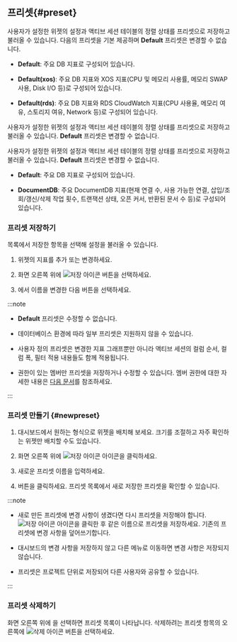 ## 프리셋{#preset}

<InDoc product="postgresql,mysql,oracle">

사용자가 설정한 위젯의 설정과 액티브 세션 테이블의 정렬 상태를 프리셋으로 저장하고 불러올 수 있습니다. 다음의 프리셋을 기본 제공하며 **Default** 프리셋은 변경할 수 없습니다.

* **Default**: 주요 DB 지표로 구성되어 있습니다.

* **Default(xos)**: 주요 DB 지표와 XOS 지표(CPU 및 메모리 사용률, 메모리 SWAP 사용, Disk I/O 등)로 구성되어 있습니다.

* **Default(rds)**: 주요 DB 지표와 RDS CloudWatch 지표(CPU 사용율, 메모리 여유, 스토리지 여유, Network 등)로 구성되어 있습니다.

<ImgLang img='db-preset-list.png' desc='프리셋' />


</InDoc>

<InDoc product="redis,oracle-pro,altibase,cubrid,mssql,db2,sapase">

사용자가 설정한 위젯의 설정과 액티브 세션 테이블의 정렬 상태를 프리셋으로 저장하고 불러올 수 있습니다. **Default** 프리셋은 변경할 수 없습니다.

<ImgLang img='db-dashboard-preset.png' desc='프리셋' />

</InDoc>

<InDoc product="mongodb">

사용자가 설정한 위젯의 설정과 액티브 세션 테이블의 정렬 상태를 프리셋으로 저장하고 불러올 수 있습니다. **Default** 프리셋은 변경할 수 없습니다.

* **Default**: 주요 DB 지표로 구성되어 있습니다.

* **DocumentDB**: 주요 DocumentDB 지표(현재 연결 수, 사용 가능한 연결, 삽입/조회/갱신/삭제 작업 횟수, 트랜잭션 상태, 오픈 커서, 반환된 문서 수 등)로 구성되어 있습니다.

<ImgLang img='db-preset-list-mongodb.png' desc='프리셋' />

</InDoc>

### 프리셋 저장하기

<Cmdname sid="preset" className="uitext" /> 목록에서 저장한 항목을 선택해 설정을 불러올 수 있습니다.

1. 위젯의 지표를 추가 또는 변경하세요.

1. 화면 오른쪽 위에 ![저장 아이콘](/img/ic-save.svg) 버튼을 선택하세요. 

1. <Cmdname sid="save_preset" className="uitext" />에서 이름을 변경한 다음 <Cmdname sid="save" className="uitext" /> 버튼을 선택하세요.

:::note

* **Default** 프리셋은 수정할 수 없습니다. 

* 데이터베이스 환경에 따라 일부 프리셋은 지원하지 않을 수 있습니다.

* 사용자 정의 프리셋은 변경한 지표 그래프뿐만 아니라 액티브 세션의 컬럼 순서, 컬럼 폭, 필터 적용 내용들도 함께 적용됩니다.

* <Cmdname sid="edit_project" className="uitext" /> 권한이 있는 멤버만 프리셋을 저장하거나 수정할 수 있습니다. 멤버 권한에 대한 자세한 내용은 [다음 문서](../project/project-structure#member-auth)를 참조하세요.

:::

### 프리셋 만들기 {#newpreset}

1. 대시보드에서 원하는 형식으로 위젯을 배치해 보세요. 크기를 조절하고 자주 확인하는 위젯만 배치할 수도 있습니다.

1. 화면 오른쪽 위에 ![저장 아이콘](/img/ic-save.svg) 아이콘을 클릭하세요.

1. 새로운 프리셋 이름을 입력하세요.

1. <Cmdname sid="save" className="uitext" /> 버튼을 클릭하세요. 프리셋 목록에서 새로 저장한 프리셋을 확인할 수 있습니다.

:::note

* 새로 만든 프리셋에 변경 사항이 생겼다면 다시 프리셋을 저장해야 합니다. ![저장 아이콘](/img/ic-save.svg) 아이콘을 클릭한 후 같은 이름으로 프리셋을 저장하세요. 기존의 프리셋에 변경 사항을 덮어쓰기합니다.

* 대시보드의 변경 사항을 저장하지 않고 다른 메뉴로 이동하면 변경 사항은 저장되지 않습니다.

* 프리셋은 프로젝트 단위로 저장되어 다른 사용자와 공유할 수 있습니다.

:::

### 프리셋 삭제하기

화면 오른쪽 위에 <Cmdname sid="preset" className="uitext" />을 선택하면 프리셋 목록이 나타납니다. 삭제하려는 프리셋 항목의 오른쪽에 ![삭제 아이콘](/img/ico-remove.svg) 버튼을 선택하세요.